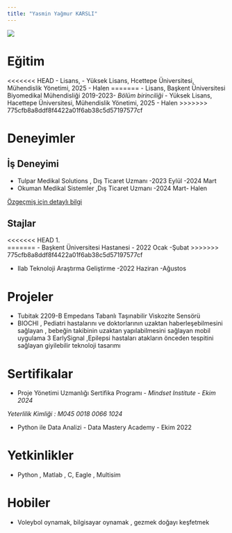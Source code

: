 ```yaml
---
title: "Yasmin Yağmur KARSLI"
---
```


![](/assets/images/yasmin.jpg){fig-align="center"}

# Eğitim

<<<<<<< HEAD
-   Lisans,
-   Yüksek Lisans, Hcettepe Üniversitesi, Mühendislik Yönetimi, 2025 - Halen
=======
-   Lisans, Başkent Üniversitesi Biyomedikal Mühendisliği 2019-2023- *Bölüm birinciliği*
-   Yüksek Lisans, Hacettepe Üniversitesi, Mühendislik Yönetimi, 2025 - Halen
>>>>>>> 775cfb8a8ddf8f4422a01f6ab38c5d57197577cf

# Deneyimler

## İş Deneyimi

-   Tulpar Medikal Solutions , Dış Ticaret Uzmanı -2023 Eylül -2024 Mart
-   Okuman Medikal Sistemler ,Dış Ticaret Uzmanı -2024 Mart- Halen

[Özgeçmiş için detaylı bilgi](/assets/images/YasminYagmurKarslı_CV.pdf)

## Stajlar

<<<<<<< HEAD
1.  
=======
-   Başkent Üniversitesi Hastanesi - 2022 Ocak -Şubat
>>>>>>> 775cfb8a8ddf8f4422a01f6ab38c5d57197577cf

-   Ilab Teknoloji Araştırma Geliştirme -2022 Haziran -Ağustos

# Projeler

-   Tubitak 2209-B Empedans Tabanlı Taşınabilir Viskozite Sensörü
-   BIOCHI , Pediatri hastalarını ve doktorlarının uzaktan haberleşebilmesini sağlayan , bebeğin takibinin uzaktan yapılabilmesini sağlayan mobil uygulama 3 EarlySignal ,Epilepsi hastaları atakların önceden tespitini sağlayan giyilebilir teknoloji tasarımı

# Sertifikalar

-   Proje Yönetimi Uzmanlığı Sertifika Programı - *Mindset Institute - Ekim 2024*

*Yeterlilik Kimliği : M045 0018 0066 1024*

-   Python ile Data Analizi - Data Mastery Academy - Ekim 2022

# Yetkinlikler

-   Python , Matlab , C, Eagle , Multisim

# Hobiler

-   Voleybol oynamak, bilgisayar oynamak , gezmek doğayı keşfetmek
